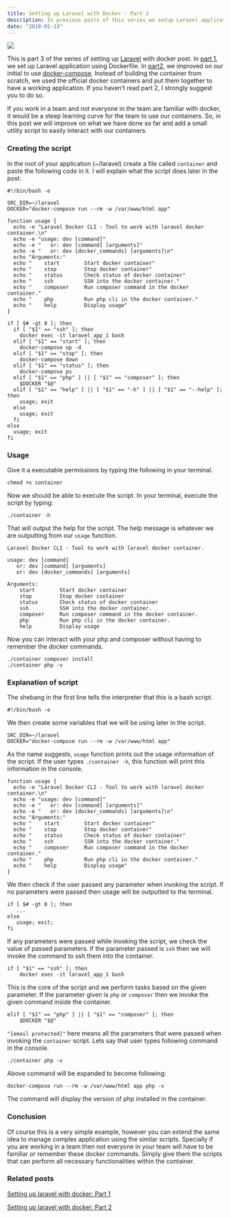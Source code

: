 ```yaml
---
title: Setting up Laravel with Docker - Part 3
description: In previous posts of this series we setup Laravel application with docker and docker compose. This this final part of series, we add a utility script to simplify the deployment.
date: "2018-01-13"
---
```


![](https://cdn-images-1.medium.com/max/800/0*hFd2o4BMiJi0vndV.)

This is part 3 of the series of setting up [Laravel](https://laravel.io/) with docker post. In [part 1](https://subash.com.au/setting-up-laravel-with-docker-part-1/), we set up Laravel application using Dockerfile. In [part2](https://subash.com.au/setting-up-laravel-with-docker-part-2/), we improved on our initial to use [docker-compose](https://docs.docker.com/compose/). Instead of building the container from scratch, we used the official docker containers and put them together to have a working application. If you haven’t read part 2, I strongly suggest you to do so.

If you work in a team and not everyone in the team are familiar with docker, it would be a steep learning curve for the team to use our containers. So, in this post we will improve on what we have done so far and add a small utility script to easily interact with our containers.

### Creating the script

In the root of your application (~/laravel) create a file called `container` and paste the following code in it. I will explain what the script does later in the post.

```markup--code markup--pre-code u-paddingRight0 u-marginRight0
#!/bin/bash -e

SRC_DIR=~/laravel
DOCKER="docker-compose run --rm -w /var/www/html app"

function usage {
  echo -e "Laravel Docker CLI - Tool to work with laravel docker container.\n"
  echo -e "usage: dev [command]"
  echo -e "   or: dev [command] [arguments]"
  echo -e "   or: dev [docker_commands] [arguments]\n"
  echo "Arguments:"
  echo "    start        Start docker container"
  echo "    stop         Stop docker container"
  echo "    status       Check status of docker container"
  echo "    ssh          SSH into the docker container."
  echo "    composer     Run composer command in the docker container."
  echo "    php          Run php cli in the docker container."
  echo "    help         Display usage"
}

if [ $# -gt 0 ]; then
  if [ "$1" == "ssh" ]; then
    docker exec -it laravel_app_1 bash
  elif [ "$1" == "start" ]; then
    docker-compose up -d
  elif [ "$1" == "stop" ]; then
    docker-compose down
  elif [ "$1" == "status" ]; then
    docker-compose ps
  elif [ "$1" == "php" ] || [ "$1" == "composer" ]; then
    $DOCKER "$@"
  elif [ "$1" == "help" ] || [ "$1" == "-h" ] || [ "$1" == "--help" ]; then
    usage; exit
  else
    usage; exit
  fi
else
  usage; exit
fi
```

### Usage

Give it a executable permissions by typing the following in your terminal.

```markup--code markup--pre-code
chmod +x container
```

Now we should be able to execute the script. In your terminal, execute the script by typing:

```markup--code markup--pre-code
./container -h
```

That will output the help for the script. The help message is whatever we are outputting from our `usage` function.

```markup--code markup--pre-code
Laravel Docker CLI - Tool to work with laravel docker container.

usage: dev [command]
   or: dev [command] [arguments]
   or: dev [docker_commands] [arguments]

Arguments:
    start        Start docker container
    stop         Stop docker container
    status       Check status of docker container
    ssh          SSH into the docker container.
    composer     Run composer command in the docker container.
    php          Run php cli in the docker container.
    help         Display usage
```

Now you can interact with your php and composer without having to remember the docker commands.

```markup--code markup--pre-code
./container composer install
./container php -v
```

### Explanation of script

The shebang in the first line tells the interpreter that this is a bash script.

```markup--code markup--pre-code
#!/bin/bash -e
```

We then create some variables that we will be using later in the script.

```markup--code markup--pre-code
SRC_DIR=~/laravel
DOCKER="docker-compose run --rm -w /var/www/html app"
```

As the name suggests, `usage` function prints out the usage information of the script. If the user types `./container -h`, this function will print this information in the console.

```markup--code markup--pre-code
function usage {
  echo -e "Laravel Docker CLI - Tool to work with laravel docker container.\n"
  echo -e "usage: dev [command]"
  echo -e "   or: dev [command] [arguments]"
  echo -e "   or: dev [docker_commands] [arguments]\n"
  echo "Arguments:"
  echo "    start        Start docker container"
  echo "    stop         Stop docker container"
  echo "    status       Check status of docker container"
  echo "    ssh          SSH into the docker container."
  echo "    composer     Run composer command in the docker container."
  echo "    php          Run php cli in the docker container."
  echo "    help         Display usage"
}
```

We then check if the user passed any parameter when invoking the script. If no parameters were passed then usage will be outputted to the terminal.

```markup--code markup--pre-code
if [ $# -gt 0 ]; then
   ...
else
   usage; exit;
fi
```

If any parameters were passed while invoking the script, we check the value of passed parameters. If the parameter passed is `ssh` then we will invoke the command to ssh them into the container.

```markup--code markup--pre-code
if [ "$1" == "ssh" ]; then
    docker exec -it laravel_app_1 bash
```

This is the core of the script and we perform tasks based on the given parameter. If the parameter given is `php` or `composer` then we invoke the given command inside the container.

```markup--code markup--pre-code
elif [ "$1" == "php" ] || [ "$1" == "composer" ]; then
    $DOCKER "$@"
```

`"[email protected]"` here means all the parameters that were passed when invoking the `container` script. Lets say that user types following command in the console.

```markup--code markup--pre-code
./container php -v
```

Above command will be expanded to become following:

```markup--code markup--pre-code
docker-compose run --rm -w /var/www/html app php -v
```

The command will display the version of php installed in the container.

### Conclusion

Of course this is a very simple example, however you can extend the same idea to manage complex application using the similar scripts. Specially if you are working in a team then not everyone in your team will have to be familiar or remember these docker commands. Simply give them the scripts that can perform all necessary functionalities within the container.

### Related posts

[Setting up laravel with docker: Part 1](https://subash.com.au/setting-up-laravel-with-docker-part-1/)

[Setting up laravel with docker: Part 2](https://subash.com.au/setting-up-laravel-with-docker-part-2/)
